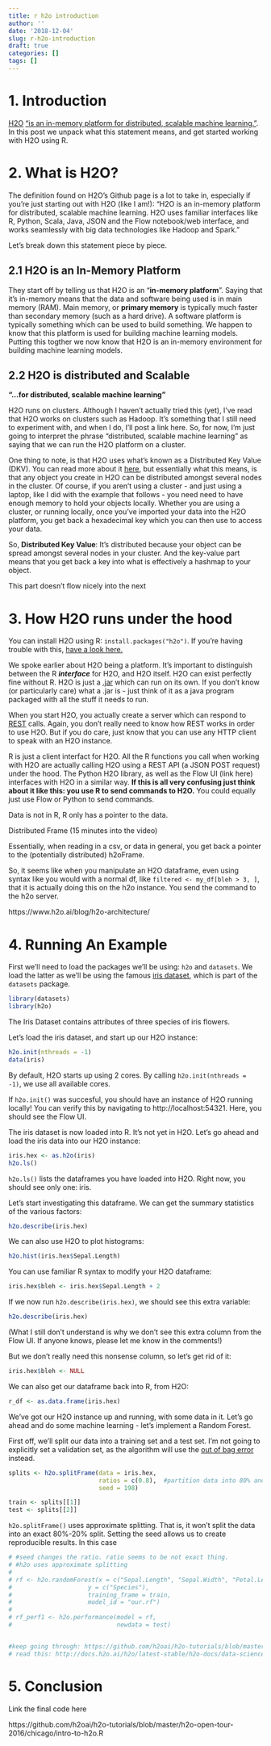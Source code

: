 ```yaml
---
title: r h2o introduction
author: ''
date: '2018-12-04'
slug: r-h2o-introduction
draft: true
categories: []
tags: []
---
```


# 1. Introduction
[H2O](https://www.h2o.ai/) ["is an in-memory platform for distributed, scalable machine learning."](https://github.com/h2oai/h2o-3). In this post we unpack what this statement means, and get started working with H2O using R.

# 2. What is H2O?

The definition found on H2O's Github page is a lot to take in, especially if you're just starting out with H2O (like I am!): "H2O is an in-memory platform for distributed, scalable machine learning. H2O uses familiar interfaces like R, Python, Scala, Java, JSON and the Flow notebook/web interface, and works seamlessly with big data technologies like Hadoop and Spark."

Let's break down this statement piece by piece.

## 2.1 H2O is an In-Memory Platform

They start off by telling us that H2O is an "__in-memory platform__". Saying that it's in-memory means that the data and software being used is in main memory (RAM). Main memory, or __primary memory__ is typically much faster than secondary memory (such as a hard drive). A software platform is typically something which can be used to build something. We happen to know that this platform is used for building machine learning models. Putting this togther we now know that H2O is an in-memory environment for building machine learning models.

## 2.2 H2O is distributed and Scalable

__"...for distributed, scalable machine learning"__

H2O runs on clusters. Although I haven't actually tried this (yet), I've read that H2O works on clusters such as Hadoop. It's something that I still need to experiment with, and when I do, I'll post a link here. So, for now, I'm just going to interpret the phrase "distributed, scalable machine learning" as saying that we can run the H2O platform on a cluster.

One thing to note, is that H2O uses what's known as a Distributed Key Value (DKV). You can read more about it [here](https://www.h2o.ai/blog/h2o-architecture/), but essentially what this means, is that any object you create in H2O can be distributed amongst several nodes in the cluster. Of course, if you aren't using a cluster - and just using a laptop, like I did with the example that follows - you need need to have enough memory to hold your objects locally. Whether you are using a cluster, or running locally, once you've imported your data into the H2O platform, you get back a hexadecimal key which you can then use to access your data.

So, __Distributed Key Value__: It's distributed because your object can be spread amongst several nodes in your cluster. And the key-value part means that you get back a key into what is effectively a hashmap to your object.

This part doesn't flow nicely into the next

# 3. How H2O runs under the hood

You can install H2O using R: `install.packages("h2o")`. If you're having trouble with this, [have a look here.](http://h2o-release.s3.amazonaws.com/h2o/rel-xia/2/index.html)

We spoke earlier about H2O being a platform. It's important to distinguish between the R ___interface___ for H2O, and H2O itself. H2O can exist perfectly fine without R. H2O is just a [.jar](https://en.wikipedia.org/wiki/JAR_(file_format)) which can run on its own. If you don't know (or particularly care) what a .jar is - just think of it as a java program packaged with all the stuff it needs to run.

When you start H2O, you actually create a server which can respond to [REST](https://en.wikipedia.org/wiki/Representational_state_transfer) calls. Again, you don't really need to know how REST works in order to use H2O. But if you do care, just know that you can use any HTTP client to speak with an H2O instance.

R is just a client interfact for H2O. All the R functions you call when working with H2O are actually calling H2O using a REST API (a JSON POST request) under the hood. The Python H2O library, as well as the Flow UI (link here) interfaces with H2O in a similar way. __If this is all very confusing just think about it like this: you use R to send commands to H2O.__ You could equally just use Flow or Python to send commands.

Data is not in R, R only has a pointer to the data.



Distributed Frame (15 minutes into the video)

Essentially, when reading in a csv, or data in general, you get back a pointer to the (potentially distributed) h2oFrame.

So, it seems like when you manipulate an H2O dataframe, even using syntax like you would with a normal df, like  `filtered <- my_df[bleh > 3, ]`, that it is actually doing this on the h2o instance. You send the command to the h2o server.


https://www.h2o.ai/blog/h2o-architecture/

# 4. Running An Example

First we'll need to load the packages we'll be using: `h2o` and `datasets`. We load the latter as we'll be using the famous [iris dataset](https://en.wikipedia.org/wiki/Iris_flower_data_set), which is part of the `datasets` package.

```r
library(datasets)
library(h2o)
```
The Iris Dataset contains attributes of three species of iris flowers.

Let's load the iris dataset, and start up our H2O instance:

```r
h2o.init(nthreads = -1) 
data(iris)
```
By default, H2O starts up using 2 cores. By calling `h2o.init(nthreads = -1)`, we use all available cores.

If `h2o.init()` was succesful, you should have an instance of H2O running locally! You can verify this by navigating to http://localhost:54321. Here, you should see the Flow UI.

The iris dataset is now loaded into R. It's not yet in H2O. Let's go ahead and load the iris data into our H2O instance:

```r
iris.hex <- as.h2o(iris)
h2o.ls()
```
`h2o.ls()` lists the dataframes you have loaded into H2O. Right now, you should see only one: iris.

Let's start investigating this dataframe. We can get the summary statistics of the various factors:

```r
h2o.describe(iris.hex)
```
We can also use H2O to plot histograms:

```r
h2o.hist(iris.hex$Sepal.Length)
```

You can use familiar R syntax to modify your H2O dataframe:

```r
iris.hex$bleh <- iris.hex$Sepal.Length + 2
```

If we now run `h2o.describe(iris.hex)`, we should see this extra variable:

```r
h2o.describe(iris.hex)
```

(What I still don't understand is why we don't see this extra column from the Flow UI. If anyone knows, please let me know in the comments!)

But we don't really need this nonsense column, so let's get rid of it:

```r
iris.hex$bleh <- NULL
```

We can also get our dataframe back into R, from H2O:

```r
r_df <- as.data.frame(iris.hex)
```
We've got our H2O instance up and running, with some data in it. Let's go ahead and do some machine learning - let's implement a Random Forest. 

First off, we'll split our data into a training set and a test set. I'm not going to explicitly set a validation set, as the algorithm will use the [out of bag error](https://en.wikipedia.org/wiki/Out-of-bag_error) instead.

```r
splits <- h2o.splitFrame(data = iris.hex,
                         ratios = c(0.8),  #partition data into 80% and 20% chunks
                         seed = 198)

train <- splits[[1]]
test <- splits[[2]]
```
`h2o.splitFrame()` uses approximate splitting. That is, it won't split the data into an exact 80%-20% split. Setting the seed allows us to create reproducible results. In this case

```r
# #seed changes the ratio. ratio seems to be not exact thing.
# #h2o uses approximate splitting
# 
# rf <- h2o.randomForest(x = c("Sepal.Length", "Sepal.Width", "Petal.Length", "Petal.Width"), 
#                     y = c("Species"), 
#                     training_frame = train,
#                     model_id = "our.rf")
# 
# rf_perf1 <- h2o.performance(model = rf,
#                             newdata = test)


#keep going through: https://github.com/h2oai/h2o-tutorials/blob/master/h2o-open-tour-2016/chicago/intro-to-h2o.R
# read this: http://docs.h2o.ai/h2o/latest-stable/h2o-docs/data-science/drf.html

```

# 5. Conclusion 

Link the final code here

https://github.com/h2oai/h2o-tutorials/blob/master/h2o-open-tour-2016/chicago/intro-to-h2o.R